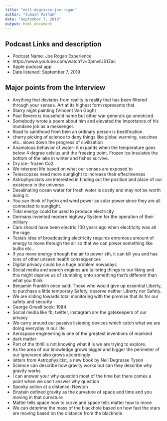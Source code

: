 ```yaml
---
title: "neil-degrasse-joe-rogan"
author: "Subash Pathak"
date: "September 7, 2019"
output: html_document
---
```




## Podcast Links and description
* Podcast Name: Joe Rogan Experience
* https://www.youtube.com/watch?v=0pmviUS1Zac
* Apple podcast app
* Date listened: September 7, 2019

## Major points from the Interview

* Anything that deviates from reality is reality that has been filtered through your senses. Art at its highest form represents that.
* Starry night painting (Vincent Van Gogh)
* Paul Revere is household name but other war generals go unnoticed.
* Somebody wrote a poem about him and elevated the importance of his mundane job as a messenger.
* Road to sainthood from bein an ordinary person is beatification.
* cherry picking of science to deny things like global warming, vaccines etc.. slows down the progress of civilization
* Anamolous behavior of water- it expands when the temperature goes below 4 degree celsius unit the freezing point. Frozen ice insulates the bottom of the lake in winter and fishes survive.
* Dry ice- frozen Co2
* We interpret life based on what our senses are exposed to
* Telescopses need more sunglight to increase their effectiveness
* Astrophysicists are interested in finding out the position and place of our existence in the universe
* Desalinating ocean water for fresh water is costly and may not be worth doing it.
* You can think of hydro and wind power as solar power since they are all connected to sunglight.
* Tidal energy could be used to produce electricity
* Germans invented modern highway System for the operation of their military
* Cars should have been electric 100 years ago when electricity was all the rage
* Tesla's idea of broadcasting electricity requires enromous amount of energy to move through the air so that we can power something like bulbs etc..
* If you move energy trhough the air to power sth, it can kill you and has tons of other unseen health consequences
* Digital privacy could be a huge problem nowadays
* Social media and search engines are tailoring things to our liking  and this might deprive us of stumbling onto something that's different than what you think
* Benjamin Franklin once said: Those who would give up essential Liberty, to purchase a little temporary Safety, deserve neither Liberty nor Safety.
* We are sliding towards total monitoring with the premise that its for our safety and security
* George Orwell book: 1984
* Social media like fb, twitter, instagram are the gatekeepers of our privacy
* We carry around our passive listening devices which catch what we are doing everyday in our life
* Aerospace engineering is one of the greatest inventions of mankind
* dark matter
* Part of the thrill is not knowing what it is we are trying to explore.
* As the area of our knowledge grows bigger and bigger the perimeter of our ignorance also grows accordingly
* letters from Astrophysicist, a new book by Neil Degrasse Tyson
* Science can describe how gravity works but can they describe why gravity works
* I can answer your why question most of the time but there comes a point when we can't answer why question
* Spooky action at a distance: Newton
* Einstein defined gravity as the curvature of space and time and you moving in that curvature
* Matter tells space how to curve and space tells matter how to move
* We can deterime the mass of the blackhole based on how fast the stars are moving based on the distance from the blackhole

